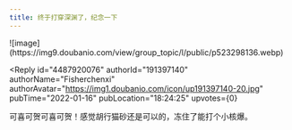 ```yaml
---
title: 终于打穿深渊了，纪念一下
---
```



<Forum groupName="原神" groupUrl="https://www.douban.com/group/genshin/" archivedAt="2025-05-16T16:50:23.971Z">
  <Post
    id="258058096"
    title="终于打穿深渊了，纪念一下"
    url="https://www.douban.com/group/topic/258058096/?_spm_id=MTY2MTQ2Mzc1"
    pubTime="2022-01-16"
    highlightUserId="191397140"
  >
![image](https://img9.doubanio.com/view/group_topic/l/public/p523298136.webp)

<Reply
  id="4487920076"
  authorId="191397140"
  authorName="Fisherchenxi"
  authorAvatar="https://img1.doubanio.com/icon/up191397140-20.jpg"
  pubTime="2022-01-16"
  pubLocation="18:24:25"
  upvotes={0}
>
可喜可贺可喜可贺！感觉胡行猫砂还是可以的，冻住了能打个小核爆。
</Reply>
  </Post>
</Forum>

